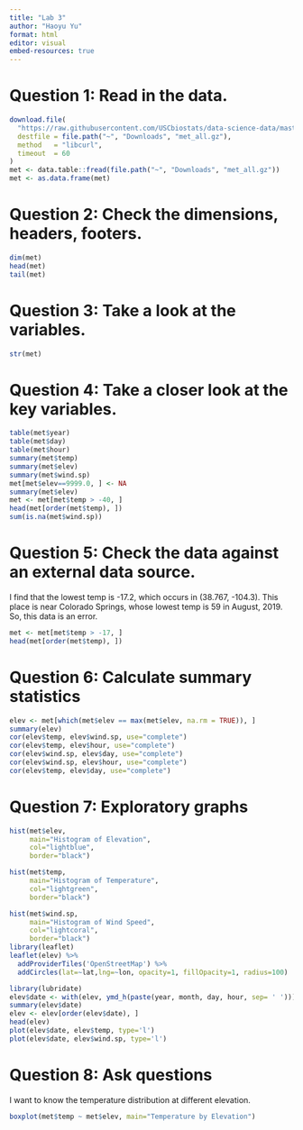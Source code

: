 ```yaml
---
title: "Lab 3"
author: "Haoyu Yu"
format: html
editor: visual
embed-resources: true
---
```


# Question 1: Read in the data.

```r
download.file(
  "https://raw.githubusercontent.com/USCbiostats/data-science-data/master/02_met/met_all.gz",
  destfile = file.path("~", "Downloads", "met_all.gz"),
  method   = "libcurl",
  timeout  = 60
)
met <- data.table::fread(file.path("~", "Downloads", "met_all.gz"))
met <- as.data.frame(met)
```

# Question 2: Check the dimensions, headers, footers.

```r
dim(met)
head(met)
tail(met)
```

# Question 3: Take a look at the variables.

```r
str(met)
```

# Question 4: Take a closer look at the key variables.

```r
table(met$year)
table(met$day)
table(met$hour)
summary(met$temp)
summary(met$elev)
summary(met$wind.sp)
met[met$elev==9999.0, ] <- NA
summary(met$elev)
met <- met[met$temp > -40, ]
head(met[order(met$temp), ])
sum(is.na(met$wind.sp))
```

# Question 5: Check the data against an external data source.

I find that the lowest temp is -17.2, which occurs in (38.767, -104.3). This place is near Colorado Springs, whose lowest temp is 59 in August, 2019. So, this data is an error.

```r
met <- met[met$temp > -17, ]
head(met[order(met$temp), ])
```

# Question 6: Calculate summary statistics
```r
elev <- met[which(met$elev == max(met$elev, na.rm = TRUE)), ]
summary(elev)
cor(elev$temp, elev$wind.sp, use="complete")
cor(elev$temp, elev$hour, use="complete")
cor(elev$wind.sp, elev$day, use="complete")
cor(elev$wind.sp, elev$hour, use="complete")
cor(elev$temp, elev$day, use="complete")
```

# Question 7: Exploratory graphs
```r
hist(met$elev, 
     main="Histogram of Elevation", 
     col="lightblue", 
     border="black")

hist(met$temp, 
     main="Histogram of Temperature", 
     col="lightgreen", 
     border="black")

hist(met$wind.sp, 
     main="Histogram of Wind Speed", 
     col="lightcoral", 
     border="black")
library(leaflet)
leaflet(elev) %>%
  addProviderTiles('OpenStreetMap') %>% 
  addCircles(lat=~lat,lng=~lon, opacity=1, fillOpacity=1, radius=100)

library(lubridate)
elev$date <- with(elev, ymd_h(paste(year, month, day, hour, sep= ' ')))
summary(elev$date)
elev <- elev[order(elev$date), ]
head(elev)
plot(elev$date, elev$temp, type='l')
plot(elev$date, elev$wind.sp, type='l')


```

# Question 8: Ask questions
I want to know the temperature distribution at different elevation. 

```r
boxplot(met$temp ~ met$elev, main="Temperature by Elevation")
```

